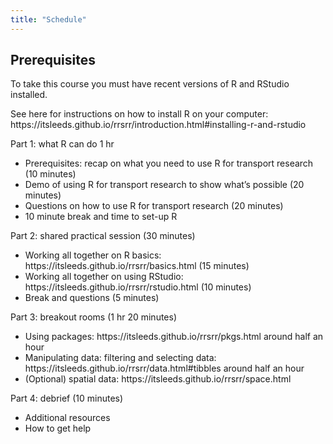 ```yaml
---
title: "Schedule"
---
```


## Prerequisites

To take this course you must have recent versions of R and RStudio installed.

See here for instructions on how to install R on your computer: https://itsleeds.github.io/rrsrr/introduction.html#installing-r-and-rstudio


Part 1: what R can do 1 hr

- Prerequisites: recap on what you need to use R for transport research (10 minutes)
- Demo of using R for transport research to show what's possible (20 minutes)
- Questions on how to use R for transport research (20 minutes)
- 10 minute break and time to set-up R

Part 2: shared practical session (30 minutes)

- Working all together on R basics: https://itsleeds.github.io/rrsrr/basics.html (15 minutes)
- Working all together on using RStudio: https://itsleeds.github.io/rrsrr/rstudio.html (10 minutes)
- Break and questions (5 minutes)

Part 3: breakout rooms (1 hr 20 minutes)

- Using packages: https://itsleeds.github.io/rrsrr/pkgs.html around half an hour
- Manipulating data: filtering and selecting data: https://itsleeds.github.io/rrsrr/data.html#tibbles around half an hour
- (Optional) spatial data: https://itsleeds.github.io/rrsrr/space.html 

Part 4: debrief (10 minutes)

- Additional resources
- How to get help


